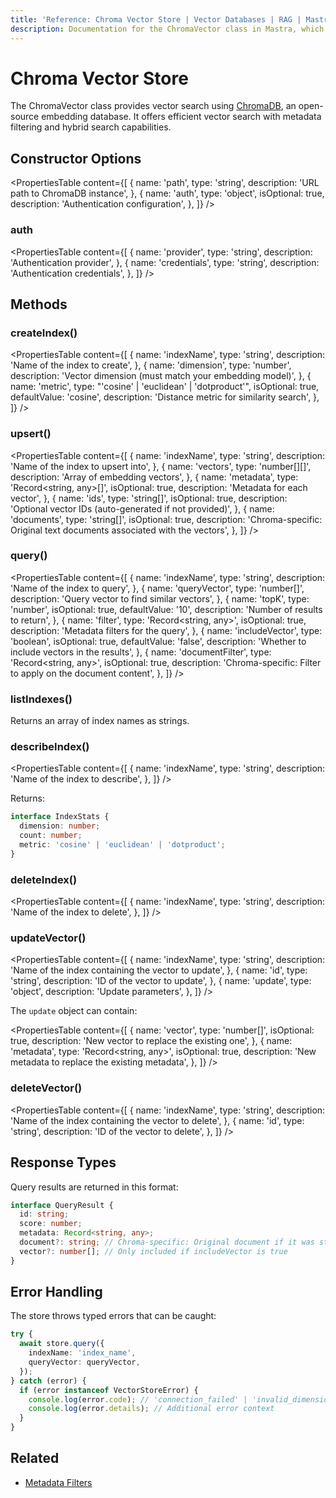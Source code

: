 ```yaml
---
title: 'Reference: Chroma Vector Store | Vector Databases | RAG | Mastra Docs'
description: Documentation for the ChromaVector class in Mastra, which provides vector search using ChromaDB.
---
```


# Chroma Vector Store

The ChromaVector class provides vector search using [ChromaDB](https://www.trychroma.com/), an open-source embedding database.
It offers efficient vector search with metadata filtering and hybrid search capabilities.

## Constructor Options

<PropertiesTable
  content={[
    {
      name: 'path',
      type: 'string',
      description: 'URL path to ChromaDB instance',
    },
    {
      name: 'auth',
      type: 'object',
      isOptional: true,
      description: 'Authentication configuration',
    },
  ]}
/>

### auth

<PropertiesTable
  content={[
    {
      name: 'provider',
      type: 'string',
      description: 'Authentication provider',
    },
    {
      name: 'credentials',
      type: 'string',
      description: 'Authentication credentials',
    },
  ]}
/>

## Methods

### createIndex()

<PropertiesTable
  content={[
    {
      name: 'indexName',
      type: 'string',
      description: 'Name of the index to create',
    },
    {
      name: 'dimension',
      type: 'number',
      description: 'Vector dimension (must match your embedding model)',
    },
    {
      name: 'metric',
      type: "'cosine' | 'euclidean' | 'dotproduct'",
      isOptional: true,
      defaultValue: 'cosine',
      description: 'Distance metric for similarity search',
    },
  ]}
/>

### upsert()

<PropertiesTable
  content={[
    {
      name: 'indexName',
      type: 'string',
      description: 'Name of the index to upsert into',
    },
    {
      name: 'vectors',
      type: 'number[][]',
      description: 'Array of embedding vectors',
    },
    {
      name: 'metadata',
      type: 'Record<string, any>[]',
      isOptional: true,
      description: 'Metadata for each vector',
    },
    {
      name: 'ids',
      type: 'string[]',
      isOptional: true,
      description: 'Optional vector IDs (auto-generated if not provided)',
    },
    {
      name: 'documents',
      type: 'string[]',
      isOptional: true,
      description: 'Chroma-specific: Original text documents associated with the vectors',
    },
  ]}
/>

### query()

<PropertiesTable
  content={[
    {
      name: 'indexName',
      type: 'string',
      description: 'Name of the index to query',
    },
    {
      name: 'queryVector',
      type: 'number[]',
      description: 'Query vector to find similar vectors',
    },
    {
      name: 'topK',
      type: 'number',
      isOptional: true,
      defaultValue: '10',
      description: 'Number of results to return',
    },
    {
      name: 'filter',
      type: 'Record<string, any>',
      isOptional: true,
      description: 'Metadata filters for the query',
    },
    {
      name: 'includeVector',
      type: 'boolean',
      isOptional: true,
      defaultValue: 'false',
      description: 'Whether to include vectors in the results',
    },
    {
      name: 'documentFilter',
      type: 'Record<string, any>',
      isOptional: true,
      description: 'Chroma-specific: Filter to apply on the document content',
    },
  ]}
/>

### listIndexes()

Returns an array of index names as strings.

### describeIndex()

<PropertiesTable
  content={[
    {
      name: 'indexName',
      type: 'string',
      description: 'Name of the index to describe',
    },
  ]}
/>

Returns:

```typescript copy
interface IndexStats {
  dimension: number;
  count: number;
  metric: 'cosine' | 'euclidean' | 'dotproduct';
}
```

### deleteIndex()

<PropertiesTable
  content={[
    {
      name: 'indexName',
      type: 'string',
      description: 'Name of the index to delete',
    },
  ]}
/>

### updateVector()

<PropertiesTable
  content={[
    {
      name: 'indexName',
      type: 'string',
      description: 'Name of the index containing the vector to update',
    },
    {
      name: 'id',
      type: 'string',
      description: 'ID of the vector to update',
    },
    {
      name: 'update',
      type: 'object',
      description: 'Update parameters',
    },
  ]}
/>

The `update` object can contain:

<PropertiesTable
  content={[
    {
      name: 'vector',
      type: 'number[]',
      isOptional: true,
      description: 'New vector to replace the existing one',
    },
    {
      name: 'metadata',
      type: 'Record<string, any>',
      isOptional: true,
      description: 'New metadata to replace the existing metadata',
    },
  ]}
/>

### deleteVector()

<PropertiesTable
  content={[
    {
      name: 'indexName',
      type: 'string',
      description: 'Name of the index containing the vector to delete',
    },
    {
      name: 'id',
      type: 'string',
      description: 'ID of the vector to delete',
    },
  ]}
/>

## Response Types

Query results are returned in this format:

```typescript copy
interface QueryResult {
  id: string;
  score: number;
  metadata: Record<string, any>;
  document?: string; // Chroma-specific: Original document if it was stored
  vector?: number[]; // Only included if includeVector is true
}
```

## Error Handling

The store throws typed errors that can be caught:

```typescript copy
try {
  await store.query({
    indexName: 'index_name',
    queryVector: queryVector,
  });
} catch (error) {
  if (error instanceof VectorStoreError) {
    console.log(error.code); // 'connection_failed' | 'invalid_dimension' | etc
    console.log(error.details); // Additional error context
  }
}
```

## Related

- [Metadata Filters](./metadata-filters)
